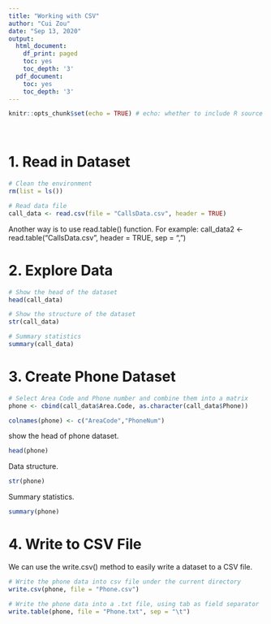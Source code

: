 ---
title: "Working with CSV"
author: "Cui Zou"
date: "Sep 13, 2020"
output:
  html_document:
    df_print: paged
    toc: yes
    toc_depth: '3'
  pdf_document:
    toc: yes
    toc_depth: '3'
---

```{r setup, include=FALSE}
knitr::opts_chunk$set(echo = TRUE) # echo: whether to include R source code in the output file
```

&nbsp; 
&nbsp;


\newpage

# 1. Read in Dataset
```{r}
# Clean the environment
rm(list = ls())

# Read data file
call_data <- read.csv(file = "CallsData.csv", header = TRUE)
```

Another way is to use read.table() function. For example:
call_data2 <- read.table("CallsData.csv", header = TRUE, sep = ",")

# 2. Explore Data

```{r}
# Show the head of the dataset
head(call_data)
```

```{r}
# Show the structure of the dataset
str(call_data)
```

```{r}
# Summary statistics
summary(call_data)
```


# 3. Create Phone Dataset

```{r}
# Select Area Code and Phone number and combine them into a matrix
phone <- cbind(call_data$Area.Code, as.character(call_data$Phone))

colnames(phone) <- c("AreaCode","PhoneNum")
```

show the head of phone dataset.
```{r}
head(phone)
```

Data structure.

```{r}
str(phone)
```


Summary statistics.

```{r}
summary(phone)
```



# 4. Write to CSV File

We can use the write.csv() method to easily write a dataset to a CSV file.

```{r}
# Write the phone data into csv file under the current directory
write.csv(phone, file = "Phone.csv")

# Write the phone data into a .txt file, using tab as field separator
write.table(phone, file = "Phone.txt", sep = "\t")
```
